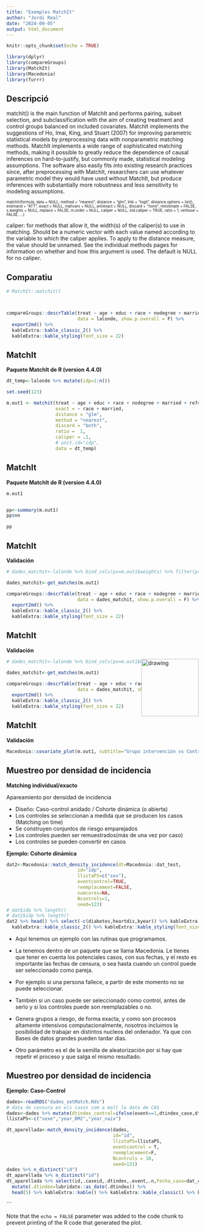```yaml
---
title: "Exemples MatchIt"
author: "Jordi Real"
date: "2024-09-05"
output: html_document
---
```


```r

knitr::opts_chunk$set(echo = TRUE)

library(dplyr)
library(compareGroups)
library(MatchIt)
library(Macedonia)
library(furrr)


```

## Descripció

matchit() is the main function of MatchIt and performs pairing, subset selection, and subclassification with the aim of creating treatment and control groups balanced on included covariates. MatchIt implements the suggestions of Ho, Imai, King, and Stuart (2007) for improving parametric statistical models by preprocessing data with nonparametric matching methods. MatchIt implements a wide range of sophisticated matching methods, making it possible to greatly reduce the dependence of causal inferences on hard-to-justify, but commonly made, statistical modeling assumptions. The software also easily fits into existing research practices since, after preprocessing with MatchIt, researchers can use whatever parametric model they would have used without MatchIt, but produce inferences with substantially more robustness and less sensitivity to modeling assumptions.

::: {style="font-size: 0.7em"}

matchit(formula,
        data = NULL,
        method = "nearest",
        distance = "glm",
        link = "logit",
        distance.options = list(),
        estimand = "ATT",
        exact = NULL,
        mahvars = NULL,
        antiexact = NULL,
        discard = "none",
        reestimate = FALSE,
        s.weights = NULL,
        replace = FALSE,
        m.order = NULL,
        caliper = NULL,
        std.caliper = TRUE,
        ratio = 1,
        verbose = FALSE,
        ...)

:::


::: {.notes}

caliper: for methods that allow it, the width(s) of the caliper(s) to use in matching. Should be a numeric vector with each value named according to the variable to which the caliper applies. To apply to the distance measure, the value should be unnamed. See the individual methods pages for information on whether and how this argument is used. The default is NULL for no caliper.

:::


## Comparatiu


```r
# MatchIt::matchit()



compareGroups::descrTable(treat ~ age + educ + race + nodegree + married + re74 + re75, 
                          data = lalonde, show.p.overall = F) %>%   
  export2md() %>% 
  kableExtra::kable_classic_2() %>% 
  kableExtra::kable_styling(font_size = 22)


```


## MatchIt

**Paquete MatchIt de R (version 4.4.0)**


```r

dt_temp<-lalonde %>% mutate(idp=1:n())

set.seed(123)

m.out1 <- matchit(treat ~ age + educ + race + nodegree + married + re74 + re75, 
                  exact = ~ race + married,
                  distance = "glm",
                  method = "nearest",
                  discard = "both",
                  ratio =  1,
                  caliper = .1,
                  # unit.id="idp",
                  data = dt_temp)


```

## MatchIt

**Paquete MatchIt de R (version 4.4.0)**

```r

m.out1


pp<-summary(m.out1)
pp$nn

pp


```



## MatchIt

**Validación**

```r

# dades_matchit<-lalonde %>% bind_cols(ps=m.out1$weights) %>% filter(ps==1) %>% select(-ps)

dades_matchit<-get_matches(m.out1)

compareGroups::descrTable(treat ~ age + educ + race + nodegree + married + re74 + re75, 
                          data = dades_matchit, show.p.overall = F) %>%   
  export2md() %>% 
  kableExtra::kable_classic_2() %>% 
  kableExtra::kable_styling(font_size = 22)


```


## MatchIt

**Validación**

<img src="figures/Prohibit_p_valor.jpg" alt="drawing" width="150" height="150" style="float: right;"/>

```r

# dades_matchit<-lalonde %>% bind_cols(ps=m.out1$weights) %>% filter(ps==1) %>% select(-ps)

dades_matchit<-get_matches(m.out1)

compareGroups::descrTable(treat ~ age + educ + race + nodegree + married + re74 + re75, 
                          data = dades_matchit, show.p.overall = T) %>%   
  export2md() %>% 
  kableExtra::kable_classic_2() %>% 
  kableExtra::kable_styling(font_size = 22)


```


## MatchIt

**Validación**

```r

Macedonia::covariate_plot(m.out1, subtitle="Grupo intervención vs Control")


```


## Muestreo por densidad de incidencia

**Matching individual/exacto**

Apareamiento por densidad de incidencia


::: {.incremental}

-   Diseño: Caso-control anidado / Cohorte dinámica (o abierta) 
-   Los controles se seleccionan a medida que se producen los casos (Matching on time)
-   Se construyen conjuntos de riesgo emparejados
-   Los controles pueden ser remuestrados(más de una vez por caso)
-   Los controles se pueden convertir en casos

:::

**Ejemplo: Cohorte dinámica**


```r


dat2<-Macedonia::match_density_incidence(dt=Macedonia::dat_test,
                          id="idp",
                          llistaPS=c("sex"),
                          eventcontrol=TRUE,
                          reemplacement=FALSE,
                          numcores=NA,
                          Ncontrols=1,
                          seed=123)
# dat$idp %>% length()
# dat2$idp %>% length()
dat2 %>% head() %>% select(-c(diabetes,heartdis,byear)) %>% kableExtra::kable() %>% 
  kableExtra::kable_classic_2() %>% kableExtra::kable_styling(font_size = 15)

```


::: {.notes}

- Aquí tenemos un ejemplo con las rutinas que programamos. 

- La tenemos dentro de un paquete que se llama Macedonia. Le tienes que tener en cuenta los potenciales casos, con sus fechas, y el resto es importante las fechas de censura, o sea hasta cuando un control puede ser seleccionado como pareja. 

- Por ejemplo si una persona fallece, a partir de este momento no se puede seleccionar. 

- También si un caso puede ser seleccionado como control, antes de serlo 
y si los controles puede son reemplazables o no. 

- Genera grupos a riesgo, de forma exacta, y como son procesos altamente intensivos computacionalmente, nosotros incluimos la posibilidad de trabajar en distintos nucleos del ordenador.  Ya que con Bases de datos grandes pueden tardar dias. 

- Otro parámetro es el de la semilla de aleatorización por si hay que repetir el proceso y que salga el mismo resultado. 


:::
## Muestreo por densidad de incidencia

**Ejemplo: Caso-Control**

```r

dades<-readRDS("dades_setMatch.Rds")
# data de censura en els casos com a molt la data de CAS 
dades<-dades %>% mutate(dtindex_control=ifelse(event==1,dtindex_case,dtindex_control))
llistaPS<-c("sexe","year_DM2","year_naix")

dt_aparellada<-match_density_incidence(dades,
                                       id="id",
                                       llistaPS=llistaPS,
                                       eventcontrol = T,
                                       reemplacement=F,
                                       Ncontrols = 10,
                                       seed=131)
dades %>% n_distinct("id")
dt_aparellada %>% n_distinct("id")
dt_aparellada %>% select(id,.caseid,.dtindex,.event,.n,Fecha_caso=dat_cas,llistaPS) %>% 
  mutate(.dtindex=lubridate::as_date(.dtindex)) %>% 
  head(5) %>% kableExtra::kable() %>% kableExtra::kable_classic() %>% kableExtra::kable_styling(font_size = 15)

```







```

Note that the `echo = FALSE` parameter was added to the code chunk to prevent printing of the R code that generated the plot.
